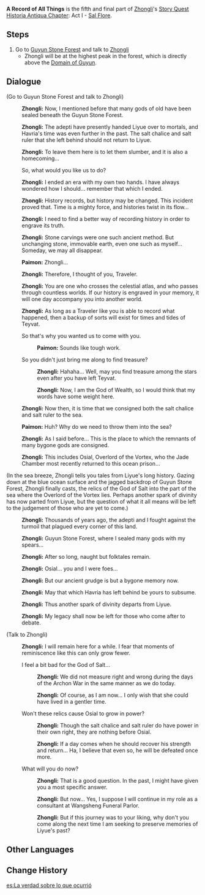{{Quest Infobox
|id            = 11024
|type          = Story
|chapter       = Historia Antiqua Chapter
|actNum        = I
|act           = Sal Flore
|character     = Zhongli
|part          = 5
|description   = Within the ruins, [[Kliment]] and [[Wanyan]] each betray the contract in turn for personal reasons. As punishment, Kliment is cast out of the ruin and deprived of his reward. Wanyan is made to witness a truth that shatters her beliefs -- the God of Salt was gentle but weak and was betrayed and slain as a result. Bearing witness to this incident and filled with conflicted feelings as a result, you follow [[Zhongli]] back to [[Guyun Stone Forest]].
|startLocation = [[Guyun Stone Forest]], [[Liyue]]
|prev          = Farewell, Sweet Salt
|exp           = 300
|mora          = 17,050
|primogems     = 60
|other         = {{Card|Guide to Gold|5}}{{Card|Adventurer's Experience|8}}{{Card|Mystic Enhancement Ore|4}}
|characters    = Paimon; Traveler; Zhongli
|voiced        = yes
}}
'''A Record of All Things''' is the fifth and final part of [[Zhongli]]'s [[Story Quest]] [[Historia Antiqua Chapter]]: Act I - [[Sal Flore]].

==Steps==
# Go to [[Guyun Stone Forest]] and talk to [[Zhongli]]
#* Zhongli will be at the highest peak in the forest, which is directly above the [[Domain of Guyun]].

==Dialogue==
{{Dialogue start}}
;(Go to Guyun Stone Forest and talk to Zhongli)
:{{A|vo zllq005 1 zhongli 01.ogg}} '''Zhongli:''' Now, I mentioned before that many gods of old have been sealed beneath the Guyun Stone Forest.
:{{A|vo zllq005 1 zhongli 02.ogg}} '''Zhongli:''' The adepti have presently handed Liyue over to mortals, and Havria's time was even further in the past. The salt chalice and salt ruler that she left behind should not return to Liyue.
:{{A|vo zllq005 1 zhongli 03.ogg}} '''Zhongli:''' To leave them here is to let them slumber, and it is also a homecoming...
:{{DIcon}} So, what would you like us to do?
:{{A|vo zllq005 1 zhongli 04.ogg}} '''Zhongli:''' I ended an era with my own two hands. I have always wondered how I should... remember that which I ended.
:{{A|vo zllq005 1 zhongli 05.ogg}} '''Zhongli:''' History records, but history may be changed. This incident proved that. Time is a mighty force, and histories twist in its flow...
:{{A|vo zllq005 1 zhongli 06.ogg}} '''Zhongli:''' I need to find a better way of recording history in order to engrave its truth.
:{{A|vo zllq005 1 zhongli 07.ogg}} '''Zhongli:''' Stone carvings were one such ancient method. But unchanging stone, immovable earth, even one such as myself... Someday, we may all disappear.
:{{A|vo zllq005 1 paimon 01.ogg}} '''Paimon:''' Zhongli...
:{{A|vo zllq005 1 zhongli 08.ogg}} '''Zhongli:''' Therefore, I thought of you, Traveler.
:{{A|vo zllq005 1 zhongli 09.ogg}} '''Zhongli:''' You are one who crosses the celestial atlas, and who passes through countless worlds. If our history is engraved in your memory, it will one day accompany you into another world.
:{{A|vo zllq005 1 zhongli 10.ogg}} '''Zhongli:''' As long as a Traveler like you is able to record what happened, then a backup of sorts will exist for times and tides of Teyvat.
:{{DIcon}} So that's why you wanted us to come with you.
::{{A|vo zllq005 1 paimon 02a.ogg}} '''Paimon:''' Sounds like tough work.
:{{DIcon}} So you didn't just bring me along to find treasure?
::{{A|vo zllq005 1 zhongli 11b 1.ogg}} '''Zhongli:''' Hahaha... Well, may you find treasure among the stars even after you have left Teyvat.
::{{A|vo zllq005 1 zhongli 11b 2.ogg}} '''Zhongli:''' Now, I am the God of Wealth, so I would think that my words have some weight here.
:{{A|vo zllq005 1 zhongli 12.ogg}} '''Zhongli:''' Now then, it is time that we consigned both the salt chalice and salt ruler to the sea.
:{{A|vo zllq005 1 paimon 03.ogg}} '''Paimon:''' Huh? Why do we need to throw them into the sea?
:{{A|vo zllq005 1 zhongli 13.ogg}} '''Zhongli:''' As I said before... This is the place to which the remnants of many bygone gods are consigned.
:{{A|vo zllq005 1 zhongli 14.ogg}} '''Zhongli:''' This includes Osial, Overlord of the Vortex, who the Jade Chamber most recently returned to this ocean prison...

;(In the sea breeze, Zhongli tells you tales from Liyue's long history. Gazing down at the blue ocean surface and the jagged backdrop of Guyun Stone Forest, Zhongli finally casts, the relics of the God of Salt into the part of the sea where the Overlord of the Vortex lies. Perhaps another spark of divinity has now parted from Liyue, but the question of what it all means will be left to the judgement of those who are yet to come.)
:{{A|vo zllq004 cs zhongli 01.ogg}} '''Zhongli:''' Thousands of years ago, the adepti and I fought against the turmoil that plagued every corner of this land.
:{{A|vo zllq004 cs zhongli 03.ogg}} '''Zhongli:''' Guyun Stone Forest, where I sealed many gods with my spears...
:{{A|vo zllq004 cs zhongli 04.ogg}} '''Zhongli:''' After so long, naught but folktales remain.
:{{A|vo zllq004 cs zhongli 05.ogg}} '''Zhongli:''' Osial... you and I were foes...
:{{A|vo zllq004 cs zhongli 06.ogg}} '''Zhongli:''' But our ancient grudge is but a bygone memory now.
:{{A|vo zllq004 cs zhongli 07.ogg}} '''Zhongli:''' May that which Havria has left behind be yours to subsume.
:{{A|vo zllq004 cs zhongli 08.ogg}} '''Zhongli:''' Thus another spark of divinity departs from Liyue.
:{{A|vo zllq004 cs zhongli 09.ogg}} '''Zhongli:''' My legacy shall now be left for those who come after to debate.

;(Talk to Zhongli)
:{{A|vo dialog zllq005 zhongli 01.ogg}} '''Zhongli:''' I will remain here for a while. I fear that moments of reminiscence like this can only grow fewer.
:{{DIcon}} I feel a bit bad for the God of Salt...
::{{A|vo dialog zllq005 zhongli 02a 1.ogg}} '''Zhongli:''' We did not measure right and wrong during the days of the Archon War in the same manner as we do today.
::{{A|vo dialog zllq005 zhongli 02a 2.ogg}} '''Zhongli:''' Of course, as I am now... I only wish that she could have lived in a gentler time.
:{{DIcon}} Won't these relics cause Osial to grow in power?
::{{A|vo dialog zllq005 zhongli 02b 1.ogg}} '''Zhongli:''' Though the salt chalice and salt ruler do have power in their own right, they are nothing before Osial.
::{{A|vo dialog zllq005 zhongli 02b 2.ogg}} '''Zhongli:''' If a day comes when he should recover his strength and return... Ha, I believe that even so, he will be defeated once more.
:{{DIcon}} What will you do now?
::{{A|vo dialog zllq005 zhongli 02c 1.ogg}} '''Zhongli:''' That is a good question. In the past, I might have given you a most specific answer.
::{{A|vo dialog zllq005 zhongli 02c 2.ogg}} '''Zhongli:''' But now... Yes, I suppose I will continue in my role as a consultant at Wangsheng Funeral Parlor.
::{{A|vo dialog zllq005 zhongli 02c 3.ogg}} '''Zhongli:''' But if this journey was to your liking, why don't you come along the next time I am seeking to preserve memories of Liyue's past?
{{Dialogue end}}

==Other Languages==
{{Other Languages
|en      = A Record of All Things
|zhs     = 万象之录
|zhs_rm  = Wànxiàng zhī Lù
|zht     = 萬象之錄
|zht_rm  = Wànxiàng zhī Lù
|zh_tl   = Record of All Things
|ja      = 万象の録
|ja_rm   = Banshou no Roku
|ja_tl   = A Record of All Creation
|ko      = 만상의 기록
|ko_rm   = Mansang-ui Girok
|ko_tl   = A Record of All Things
|es      = La verdad sobre lo que ocurrió
|es_tl   = The Truth About What Happened
|fr      = Une amère vérité
|fr_tl   = A Bitter Truth
|ru      = Записи о былом
|ru_tl   = 
|th      = บันทึกแห่งสรรพสิ่ง
|th_rm   = Bantheuk haeng Sappha Sing
|th_tl   = A Record of All Things
|vi      = {{tt|Vạn Tượng Chi Lục|万象之录}}
|vi_tl   = Record of All Things{{Sino|vi}}
|de      = Eine Aufzeichnung aller Dinge
|de_tl   = A Record of All Things
|id      = Catatan Segala Sesuatu
|id_tl   = A Record of Every Things
|pt      = Um Registro de Todas as Coisas
|pt_tl   = A Record of All Things
}}

==Change History==
{{Change History|1.1}}

[[es:La verdad sobre lo que ocurrió]]